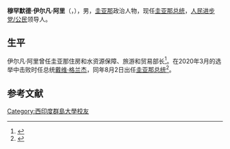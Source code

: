 {{Expand language|1=en|time=2020-08-03T08:45:06+00:00}}
{{Infobox officeholder
| image               = Irfaan Ali in 2020.jpg
| imagesize           = 
| caption             = 2020年的阿里
| honorific-prefix    = [[阁下|阁下]]
| name                = 穆罕默德·伊尔凡·阿里<br>Mohamed Irfaan Ali
|order                = 10
| office              = 圭亚那总统
| vicepresident       =[[巴拉特·贾格迪奥|巴拉特·贾格迪奥]]
|1blankname= 总理 {{no wrap|{{small|{{small|{{small|(兼任第一副总统)}}}}}}}}
|1namedata= [[马克·安东尼·菲利普斯|马克·安东尼·菲利普斯]]
| term_start          = 2020年8月2日
| term_end            = 
| predecessor         = [[戴维·格兰杰|戴维·格兰杰]]
| nationality         = {{flag|圭亚那}}
| party               = [[人民进步党_(圭亚那)|人民进步党/公民]]
| birth_date          = {{birth date and age|1980|4|25|df=y}}{{fact|date=August 2020}}
| birth_place         = {{flag|圭亚那}}[[埃塞奎博群岛-西德梅拉拉区|埃塞奎博群岛-西德梅拉拉区]][[圭亚那莱昂诺拉|圭亚那莱昂诺拉]]
| spouse              = {{marriage|Arya Ali|2017}}
| children            = 1
}}
{{中文译名
| putonghua = 伊尔凡·阿里<ref>{{Cite web |url = http://www.cankaoxiaoxi.com/ym/20200810/2417989.shtml |title = 8月10日译名发布：Irfaan Ali |author = 张威威 |date = 2020-08-10 |publisher = 参考消息 |language = zh-cn |accessdate = 2020-08-16 |archive-date = 2020-09-26 |archive-url = https://web.archive.org/web/20200926005800/http://www.cankaoxiaoxi.com/ym/20200810/2417989.shtml |dead-url = no }}</ref>
| taiwan    = 
| cantonese = 
}}
'''穆罕默德·伊尔凡·阿里'''（{{lang-en|Mohamed Irfaan Ali}}，{{bd|1980年|4月25日}}），男，[[圭亚那|圭亚那]]政治人物，现任[[圭亚那总统|圭亚那总统]]，[[人民进步党_(圭亚那)|人民进步党/公民]]领导人。

== 生平 ==
伊尔凡·阿里曾任圭亚那住房和水资源保障、旅游和贸易部长<ref>{{cite news |title=反对派领袖伊尔法安·阿里当选圭亚那新总统，曾任旅游和贸易部长 |url=https://tech.sina.com.cn/roll/2020-08-03/doc-iivhuipn6537673.shtml |work=新浪科技 |date=2020-08-03 |accessdate=2020-08-03 |archive-date=2020-08-06 |archive-url=https://web.archive.org/web/20200806181258/https://tech.sina.com.cn/roll/2020-08-03/doc-iivhuipn6537673.shtml |dead-url=no }}</ref>。在2020年3月的选举中击败时任总统[[戴维·格兰杰|戴维·格兰杰]]，同年8月2日出任[[圭亚那总统|圭亚那总统]]<ref>{{cite news |title=选举委员会:前部长阿里成为圭亚那新总统 |url=http://sputniknews.cn/politics/202008031031888260/ |work=俄罗斯卫星通讯社 |language=zh-Hans |date=2020-08-03 |accessdate=2020-08-03 |archive-date=2020-08-17 |archive-url=https://web.archive.org/web/20200817070055/http://sputniknews.cn/politics/202008031031888260/ |dead-url=no }}</ref>。

== 参考文献 ==
{{reflist}}

{{政治人物小作品}}
{{英联邦政府首脑}}

{{Authority control}}
{{DEFAULTSORT:Ali}}
[[Category:西印度群島大學校友|Category:西印度群島大學校友]]